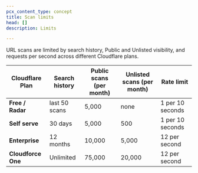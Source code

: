 ```yaml
---
pcx_content_type: concept
title: Scan limits
head: []
description: Limits

---
```


URL scans are limited by search history, Public and Unlisted visibility, and requests per second across different Cloudflare plans.



| Cloudflare Plan    | Search history | Public scans (per month) | Unlisted scans (per month) | Rate limit       |
| ------------------ | -------------- | ------------------------ | -------------------------- | ---------------- |
| **Free / Radar**   | last 50 scans  | 5,000                    | none                       | 1 per 10 seconds |
| **Self serve**     | 30 days        | 5,000                    | 500                        | 1 per 10 seconds |
| **Enterprise**     | 12 months      | 10,000                   | 5,000                      | 12 per second    |
| **Cloudforce One** | Unlimited      | 75,000                   | 20,000                     | 12 per second    |

